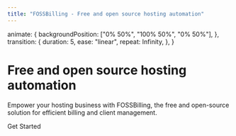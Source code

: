 ```yaml
---
title: "FOSSBilling - Free and open source hosting automation"
---
```



  animate: {
    backgroundPosition: ["0% 50%", "100% 50%", "0% 50%"],
  },
  transition: {
    duration: 5,
    ease: "linear",
    repeat: Infinity,
  },
}

<div className="min-h-screen flex items-center justify-center bg-[#111]">
  <div className="max-w-4xl mx-auto px-4 sm:px-6 lg:px-8 text-center">
    <h1 className="flex flex-col gap-2 text-4xl sm:text-5xl md:text-6xl font-extrabold tracking-tight mb-6">
      <span className="text-white">Free and open source</span>
<motion.span
  initial={{ backgroundPosition: "0% 50%" }}
  animate={gradientAnimation.animate}
  transition={gradientAnimation.transition}
  className="bg-[length:200%_200%] bg-gradient-to-r from-[#3b82f6] via-[#10b981] to-[#3b82f6] bg-clip-text text-transparent whitespace-nowrap leading-none py-5"
>
  hosting automation
</motion.span>
    </h1>
    <p className="text-xl sm:text-2xl mb-8 text-gray-300">
      Empower your hosting business with FOSSBilling, the free and open-source solution for efficient billing and client management.
    </p>
    <motion.div
      whileHover={{ scale: 1.05 }}
      whileTap={{ scale: 0.95 }}
    >
      <motion.div
        initial={{ backgroundPosition: "0% 50%" }}
        animate={gradientAnimation.animate}
        transition={gradientAnimation.transition}
        className="inline-block rounded-full bg-[length:200%_200%] bg-gradient-to-r from-[#3b82f6] via-[#10b981] to-[#3b82f6] p-[1px]"
      >
        <Link 
          href="/docs/introduction"
          className="inline-block px-8 py-3 text-lg font-semibold text-white rounded-full bg-[#111] hover:bg-transparent transition-colors duration-300"
        >
          Get Started
        </Link>
      </motion.div>
    </motion.div>
  </div>
</div>

